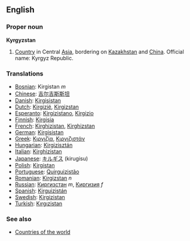 ==English==

===Proper noun===
{{wikipedia}}
'''Kyrgyzstan'''
# [[Country]] in Central [[Asia]], bordering on [[Kazakhstan]] and [[China]]. Official name: Kyrgyz Republic.
===Translations===
*[[Bosnian]]: Kirgistan ''m''
*[[Chinese]]: [[吉尔吉斯斯坦]] 
*[[Danish]]: [[Kirgisistan]]
*[[Dutch]]: [[Kirgizië]], [[Kirgizstan]]
*[[Esperanto]]: [[Kirgizistano]], [[Kirgizio]]
*[[Finnish]]: [[Kirgisia]]
*[[French]]: [[Kirghizistan]], [[Kirghizstan]]
*[[German]]: [[Kirgisistan]]
*[[Greek]]: [[Κιργιζία]], [[Κιργιζιστάν]]
*[[Hungarian]]: [[Kirgizisztán]]
*[[Italian]]: [[Kirghizistan]]
*[[Japanese]]: [[キルギス]] (kirugisu)
*[[Polish]]: [[Kirgistan]]
*[[Portuguese]]: [[Quirguizistão]]
*[[Romanian]]: [[Kirgizstan]] ''n''
*[[Russian]]: [[Киргизстан]] ''m'', [[Киргизия]] ''f''
*[[Spanish]]: [[Kirguizistán]]
*[[Swedish]]: [[Kirgizistan]]
*[[Turkish]]: [[Kırgızistan]]

===See also===
* [[Countries of the world]]